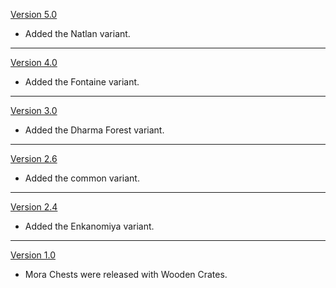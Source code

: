 {{Change History/Header}}
[[Version 5.0]]
* Added the Natlan variant.
----
[[Version 4.0]]
* Added the Fontaine variant.
----
[[Version 3.0]]
* Added the Dharma Forest variant.
----
[[Version 2.6]]
* Added the common variant.
----
[[Version 2.4]]
* Added the Enkanomiya variant.
----
[[Version 1.0]]
* Mora Chests were released with Wooden Crates.
